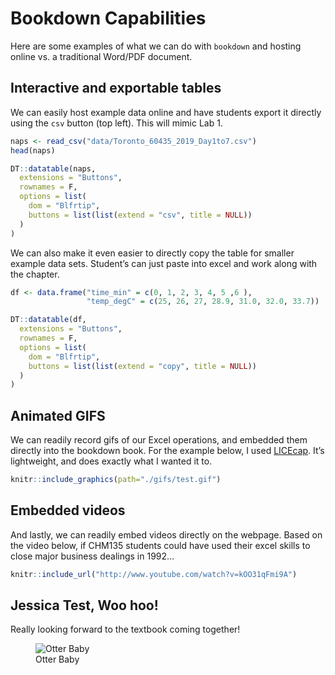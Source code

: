 # Bookdown Capabilities


Here are some examples of what we can do with `bookdown` and hosting online vs. a traditional Word/PDF document. 

## Interactive and exportable tables

We can easily host example data online and have students export it directly using the `csv` button (top left). This will mimic Lab 1. 

```r


naps <- read_csv("data/Toronto_60435_2019_Day1to7.csv")
head(naps)
```

```r

DT::datatable(naps,
  extensions = "Buttons",
  rownames = F,
  options = list(
    dom = "Blfrtip",
    buttons = list(list(extend = "csv", title = NULL))
  )
)

```



We can also make it even easier to directly copy the table for smaller example data sets. Student's can just paste into excel and work along with the chapter. 

```r
df <- data.frame("time_min" = c(0, 1, 2, 3, 4, 5 ,6 ),
                 "temp_degC" = c(25, 26, 27, 28.9, 31.0, 32.0, 33.7))

DT::datatable(df,
  extensions = "Buttons",
  rownames = F,
  options = list(
    dom = "Blfrtip",
    buttons = list(list(extend = "copy", title = NULL))
  )
)

```
## Animated GIFS

We can readily record gifs of our Excel operations, and embedded them directly into the bookdown book. For the example below, I used [LICEcap](https://www.cockos.com/licecap/). It's lightweight, and does exactly what I wanted it to. 

```r
knitr::include_graphics(path="./gifs/test.gif")
```

## Embedded videos

And lastly, we can readily embed videos directly on the webpage. Based on the video below, if CHM135 students could have used their excel skills to close major business dealings in 1992...


```r
knitr::include_url("http://www.youtube.com/watch?v=kOO31qFmi9A")
```



## Jessica Test, Woo hoo!

Really looking forward to the textbook coming together!

![Otter Baby](images/maxresdefault-2.jpg)